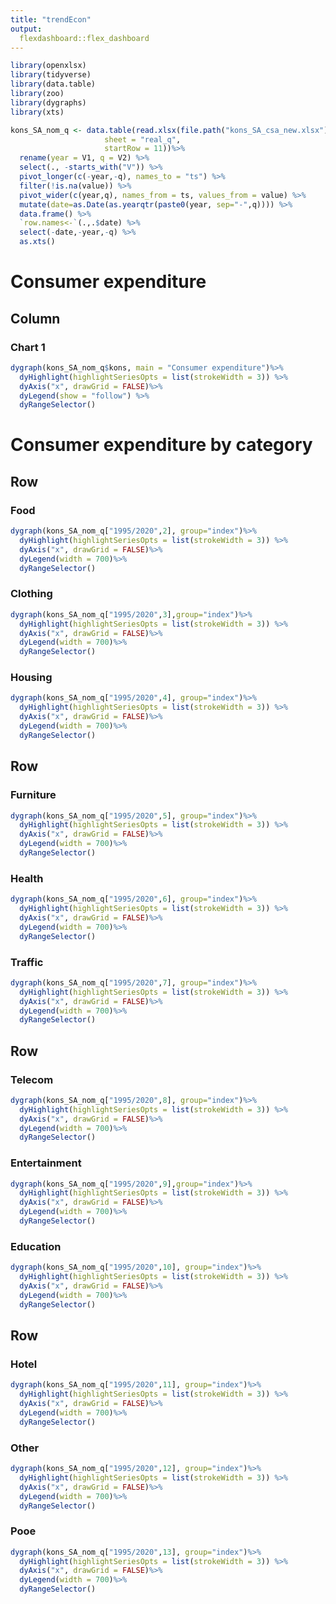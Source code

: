 ```yaml
---
title: "trendEcon"
output:
  flexdashboard::flex_dashboard
---
```


```r
library(openxlsx)
library(tidyverse)
library(data.table)
library(zoo)
library(dygraphs)
library(xts)

kons_SA_nom_q <- data.table(read.xlsx(file.path("kons_SA_csa_new.xlsx"),
                     sheet = "real_q",
                     startRow = 11))%>%
  rename(year = V1, q = V2) %>%
  select(., -starts_with("V")) %>%
  pivot_longer(c(-year,-q), names_to = "ts") %>%
  filter(!is.na(value)) %>%
  pivot_wider(c(year,q), names_from = ts, values_from = value) %>%
  mutate(date=as.Date(as.yearqtr(paste0(year, sep="-",q)))) %>%
  data.frame() %>%
  `row.names<-`(.,.$date) %>%
  select(-date,-year,-q) %>%
  as.xts()

```

Consumer expenditure
=====================================
Column
-------------------------------------

### Chart 1

```r
dygraph(kons_SA_nom_q$kons, main = "Consumer expenditure")%>%
  dyHighlight(highlightSeriesOpts = list(strokeWidth = 3)) %>%
  dyAxis("x", drawGrid = FALSE)%>%
  dyLegend(show = "follow") %>%
  dyRangeSelector()
```

Consumer expenditure by category
=====================================

Row
-------------------------------------

### Food

```r
dygraph(kons_SA_nom_q["1995/2020",2], group="index")%>%
  dyHighlight(highlightSeriesOpts = list(strokeWidth = 3)) %>%
  dyAxis("x", drawGrid = FALSE)%>%
  dyLegend(width = 700)%>%
  dyRangeSelector()
```

### Clothing

```r
dygraph(kons_SA_nom_q["1995/2020",3],group="index")%>%
  dyHighlight(highlightSeriesOpts = list(strokeWidth = 3)) %>%
  dyAxis("x", drawGrid = FALSE)%>%
  dyLegend(width = 700)%>%
  dyRangeSelector()
```

### Housing

```r
dygraph(kons_SA_nom_q["1995/2020",4], group="index")%>%
  dyHighlight(highlightSeriesOpts = list(strokeWidth = 3)) %>%
  dyAxis("x", drawGrid = FALSE)%>%
  dyLegend(width = 700)%>%
  dyRangeSelector()
```

Row
-------------------------------------

### Furniture

```r
dygraph(kons_SA_nom_q["1995/2020",5], group="index")%>%
  dyHighlight(highlightSeriesOpts = list(strokeWidth = 3)) %>%
  dyAxis("x", drawGrid = FALSE)%>%
  dyLegend(width = 700)%>%
  dyRangeSelector()
```

### Health

```r
dygraph(kons_SA_nom_q["1995/2020",6], group="index")%>%
  dyHighlight(highlightSeriesOpts = list(strokeWidth = 3)) %>%
  dyAxis("x", drawGrid = FALSE)%>%
  dyLegend(width = 700)%>%
  dyRangeSelector()
```

### Traffic

```r
dygraph(kons_SA_nom_q["1995/2020",7], group="index")%>%
  dyHighlight(highlightSeriesOpts = list(strokeWidth = 3)) %>%
  dyAxis("x", drawGrid = FALSE)%>%
  dyLegend(width = 700)%>%
  dyRangeSelector()
```

Row
-------------------------------------

### Telecom

```r
dygraph(kons_SA_nom_q["1995/2020",8], group="index")%>%
  dyHighlight(highlightSeriesOpts = list(strokeWidth = 3)) %>%
  dyAxis("x", drawGrid = FALSE)%>%
  dyLegend(width = 700)%>%
  dyRangeSelector()
```

### Entertainment

```r
dygraph(kons_SA_nom_q["1995/2020",9],group="index")%>%
  dyHighlight(highlightSeriesOpts = list(strokeWidth = 3)) %>%
  dyAxis("x", drawGrid = FALSE)%>%
  dyLegend(width = 700)%>%
  dyRangeSelector()
```

### Education

```r
dygraph(kons_SA_nom_q["1995/2020",10], group="index")%>%
  dyHighlight(highlightSeriesOpts = list(strokeWidth = 3)) %>%
  dyAxis("x", drawGrid = FALSE)%>%
  dyLegend(width = 700)%>%
  dyRangeSelector()
```

Row
-------------------------------------

### Hotel

```r
dygraph(kons_SA_nom_q["1995/2020",11], group="index")%>%
  dyHighlight(highlightSeriesOpts = list(strokeWidth = 3)) %>%
  dyAxis("x", drawGrid = FALSE)%>%
  dyLegend(width = 700)%>%
  dyRangeSelector()
```

### Other

```r

dygraph(kons_SA_nom_q["1995/2020",12], group="index")%>%
  dyHighlight(highlightSeriesOpts = list(strokeWidth = 3)) %>%
  dyAxis("x", drawGrid = FALSE)%>%
  dyLegend(width = 700)%>%
  dyRangeSelector()
```

### Pooe

```r
dygraph(kons_SA_nom_q["1995/2020",13], group="index")%>%
  dyHighlight(highlightSeriesOpts = list(strokeWidth = 3)) %>%
  dyAxis("x", drawGrid = FALSE)%>%
  dyLegend(width = 700)%>%
  dyRangeSelector()
```
